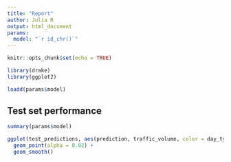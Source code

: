 ```yaml
---
title: "Report"
author: Julia R
output: html_document
params:
  model: "`r id_chr()`"
---
```


```r
knitr::opts_chunk$set(echo = TRUE)

library(drake)
library(ggplot2)

loadd(params$model)
```

## Test set performance

```r
summary(params$model)
```

```r
ggplot(test_predictions, aes(prediction, traffic_volume, color = day_type)) +
  geom_point(alpha = 0.02) +
  geom_smooth()
```


